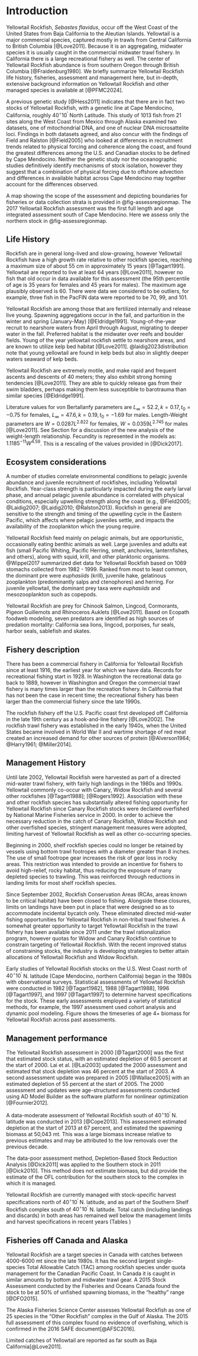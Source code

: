 # Introduction
<!-- Scientific name, distribution, the basis for the choice of stock structure, including regional differences in life history or other biological characteristics that should form the basis of management units. A map showing the scope of the assessment and depicting boundaries for fisheries or data collection strata.  -->

Yellowtail Rockfish, *Sebastes flavidus*, occur off the West Coast of the United States from Baja California to the Aleutian Islands.  Yellowtail is a major commercial species, captured mostly in trawls from Central California to British Columbia [@Love2011].  Because it is an aggregating, midwater species it is usually caught in the commercial midwater trawl fishery. In California there is a large recreational fishery as well. The center of Yellowtail Rockfish abundance is from southern Oregon through British Columbia [@Fraidenburg1980]. We briefly summarize Yellowtail Rockfish life history, fisheries, assessment and management here, but in-depth, extensive background information on Yellowtail Rockfish and other managed species is available at [@PFMC2024].  

A previous genetic study [@Hess2011] indicates that there are in fact two stocks of Yellowtail Rockfish, with a genetic line at Cape Mendocino, California, roughly $40^\circ 10^\prime$ North Latitude.  This study of 1013 fish from 21 sites along the West Coast from Mexico through Alaska examined two datasets, one of mitochondrial DNA, and one of nuclear DNA microsattelite loci. Findings in both datasets agreed, and also concur with the findings of Field and Ralston [@Field2005] who looked at differences in recruitment trends related to physical forcing and coherence along the coast, and found the greatest differences among the U.S. and Canadian stocks to be defined by Cape Mendocino. Neither the genetic study nor the oceanographic studies definitively identify mechanisms of stock isolation, however they suggest that a combination of physical forcing due to offshore advection and differences in available habitat across Cape Mendocino may together account for the differences observed.

A map showing the scope of the assessment and depicting boundaries for fisheries or data collection strata is provided in @fig-assessregionmap. The 2017 Yellowtail Rockfish assessment was the first full length and age integrated assessment south of Cape Mendocino. Here we assess only the northern stock in @fig-assessregionmap.

## Life History

<!-- Important features of life history that affect management (e.g., migration, sexual dimorphism, bathymetric demography).   -->

Rockfish are in general long-lived and slow-growing, however Yellowtail Rockfish have a high growth rate relative to other rockfish species, reaching a maximum size of about 55 cm in approximately 15 years [@Tagart1991].  Yellowtail are reported to live at least 64 years [@Love2011], however no fish that old occur in data available for this assessment (the 95th percentile of age is 35 years for females and 45 years for males).  The maximum age plausibly observed  is 60. There were data we considered to be outliers, for example, three fish in the PacFIN data were reported to be 70, 99, and 101.

Yellowtail Rockfish are among those that are fertilized internally and release live young.  Spawning aggregations occur in the fall, and parturition in the winter and spring (January-May) [@Eldridge1991].  Young-of-the-year recruit to nearshore waters from April through August, migrating to deeper water in the fall.  Preferred habitat is the midwater over reefs and boulder fields. Young of the year yellowtail rockfish settle to nearshore areas, and are known to utilize kelp bed habitat [@Love2011]. @laidig2023distribution note that young yellowtail are found in kelp beds but also in slightly deeper waters seaward of kelp beds.   

Yellowtail Rockfish are extremely motile, and make rapid and frequent ascents and descents of 40 meters; they also exhibit strong homing tendencies [@Love2011].  They are able to quickly release gas from their swim bladders, perhaps making them less susceptible to barotrauma than similar species [@Eldridge1991].  

Literature values for von Bertallanfy parameters are $L_\infty = 52.2, k = 0.17, t_0 = -0.75$ for females, $L_\infty = 47.6, k=0.19, t_0 = -1.69$ for males.  Length-Weight parameters are $W = 0.0287L^{2.822}$ for females, $W = 0.0359L^{2.745}$ for males [@Love2011].  See Section \ref{bio-params} for a discussion of the new analysis of the weight-length relationship.  Fecundity is represented in the models as:  $1.1185^{-11}W^{4.59}$.  This is a rescaling of the values provided in [@Dick2017].

## Ecosystem considerations

<!-- Ecosystem considerations that include relevant information on how environmental drivers, prey, competition, predation, and/or (habitat requirements/preferences may affect stock’s status, vital rates (growth, survival, productivity, recruitment), or range and distribution. Ecosystem considerations may also include how these factors, cross-FMP interactions with other fisheries and human social dynamics that may affect the stock (e.g., reliance and dependence by fishing communities, non-target species constraining harvest rates). The length and depth of this section will depend on availability of information from published studies and Integrated Ecosystem Assessment reports, expertise of the STAT, and whether ecosystem factors contribute quantitative information to the assessment. This is not required for an update assessment if a citation to the previous assessment is provided.  -->

A number of studies correlate environmental conditions to pelagic juvenile abundance and juvenile recruitment of rockfishes, including Yellowtail Rockfish. Year-class strength is particularly impacted during the early larval phase, and annual pelagic juvenile abundance is correlated with physical conditions, especially upwelling strength along the coast (e.g., @Field2005; @Laidig2007; @Laidig2010; @Ralston2013). Rockfish in general are sensitive to the strength and timing of the upwelling cycle in the Eastern Pacific, which affects where pelagic juveniles settle, and impacts the availability of the zooplankton which the young require.

Yellowtail Rockfish feed mainly on pelagic animals, but are opportunistic, occasionally eating benthic animals as well. Large juveniles and adults eat fish (small Pacific Whiting, Pacific Herring, smelt, anchovies, lanternfishes, and others), along with squid, krill, and other planktonic organisms. @Wippel2017 summarized diet data for Yellowtail Rockfish based on 1069 stomachs collected from 1982 - 1999. Ranked from most to least common, the dominant pre were *euphasiids* (krill), juvenile hake, gelatinous zooplankton (predominantly salps and ctenophores) and herring. For juvenile yellowtail, the dominant prey taxa were *euphasiids* and mesozooplankton such as copepods.

Yellowtail Rockfish are prey for Chinook Salmon, Lingcod, Cormorants, Pigeon Guillemots and Rhinoceros Auklets [@Love2011]. Based on Ecopath foodweb modeling, seven  predators are identified as high sources of predation mortality: California sea lions, lingcod, porpoises, fur seals, harbor seals, sablefish and skates. 

## Fishery description

<!-- Important features of current fishery and relevant history of fishery.  -->

There has been a commercial fishery in California for Yellowtail Rockfish since at least 1916, the earliest year for which we have data.  Records for recreational fishing start in 1928.  In Washington the recreational data go back to 1889, however in Washington and Oregon the commercial trawl fishery is many times larger than the recreation fishery. In California that has not been the case in recent time; the recreational fishery has been larger than the commercial fishery since the late 1990s.

The rockfish fishery off the U.S. Pacific coast first developed off California in the late 19th century as a hook-and-line fishery [@Love2002].  The rockfish trawl fishery was established in the early 1940s, when the United States became involved in World War II and wartime shortage of red meat created an increased demand for other sources of protein [@Alverson1964; @Harry1961; @Miller2014].


## Management History

<!---
Summary of management history (e.g., changes in mesh sizes, trip limits, or other management actions that may have significantly altered selection, catch rates, or discards). 
--->

Until late 2002, Yellowtail Rockfish were harvested as part of a directed mid-water trawl fishery, with fairly high landings in the 1980s and 1990s. Yellowtail commonly co-occur with Canary, Widow Rockfish and several other rockfishes [@Tagart1988]; [@Rogers1992]. Association with these and other rockfish species has substantially altered fishing opportunity for Yellowtail Rockfish since Canary Rockfish stocks were declared overfished by National Marine Fisheries service in 2000. In order to achieve the necessary reduction in the catch of Canary Rockfish, Widow Rockfish and other overfished species, stringent management measures were adopted, limiting harvest of Yellowtail Rockfish as well as other co-occurring species.

Beginning in 2000, shelf rockfish species could no longer be retained by vessels using bottom trawl footropes with a diameter greater than 8 inches. The use of small footrope gear increases the risk of gear loss in rocky areas. This restriction was intended to provide an incentive for fishers to avoid high-relief, rocky habitat, thus reducing the exposure of many depleted species to trawling. This was reinforced through reductions in landing limits for most shelf rockfish species.

Since September 2002, Rockfish Conservation Areas (RCAs, areas known to be critical habitat) have been closed to fishing.  Alongside these closures, limits on landings have been put in place that were designed so as to accommodate incidental bycatch only.  These eliminated directed mid-water fishing opportunities for Yellowtail Rockfish in non-tribal trawl fisheries. A somewhat greater opportunity to target Yellowtail Rockfish in the trawl fishery has been available since 2011 under the trawl rationalization program, however quotas for Widow and Canary Rockfish continue to constrain targeting of Yellowtail Rockfish.  With the recent improved status of constraining stocks, the industry is developing strategies to better attain allocations of Yellowtail Rockfish and Widow Rockfish. 

Early studies of Yellowtail Rockfish stocks on the U.S. West Coast north of  $40^\circ 10^\prime$ N. latitude (Cape Mendocino, northern California) began in the 1980s with observational surveys.  Statistical assessments of Yellowtail Rockfish  were conducted in 1982 [@Tagart1982], 1988 [@Tagart1988], 1996 [@Tagart1997], and 1997 [@Tagart1997] to determine harvest specifications for the stock. These early assessments employed a variety of statistical methods, for example, the 1997 assessment used cohort analysis and dynamic pool modeling.  Figure \ref{fig:assessment_history} shows the timeseries of age 4+ biomass for Yellowtail Rockfish across past assessments.


## Management performance

<!-- Management performance, including a table or tables comparing Overfishing Limit (OFL), Acceptable Biological Catch (ABC), Annual Catch Limit (ACL), landings, and catch (i.e., landings plus discard) for each area and year. Groundfish assessments that estimate dead discarded catch must include a disclaimer noting that total mortality estimates from the WCGOP and from the stock assessment may differ due to the use of different methods. Investigation into how these methods differ is beyond the scope of a benchmark assessment. The rationale for modeling discard mortality can also be provided. This should be included in all update assessments.  -->

<!-- Marlene might have the info we need? Look at what Chantel has for sablefish -->

The Yellowtail Rockfish assessment in 2000 [@Tagart2000] was the first that estimated stock status, with an estimated depletion of 60.5 percent at the start of 2000. Lai et al. [@Lai2003] updated the 2000 assessment and estimated that stock depletion was 46 percent at the start of 2003. A second assessment update was prepared in 2005 [@Wallace2005] with an estimated depletion of 55 percent at the start of 2005.  The 2000 assessment and updates were age-structured assessments conducted using AD Model Builder as the software platform for nonlinear optimization [@Fournier2012].

A data-moderate assessment of Yellowtail Rockfish south of $40^\circ 10^\prime$ N. latitude was conducted in 2013 [@Cope2013]. This assessment estimated depletion at the start of 2013 at 67 percent, and estimated the spawning biomass at 50,043 mt. This was a large biomass increase relative to previous estimates and may be attributed to the low removals over the previous decade.

The data-poor assessment method, Depletion-Based Stock Reduction Analysis [@Dick2011] was applied to the Southern stock in 2011 [@Dick2010]. This method does not estimate biomass, but did provide the estimate of the OFL contribution for the southern stock to the complex in which it is managed.

<!-- This needs to be updated - we think that they are pretty close to attainment? Not well below anymore? still only reflective on 2017 -->

Yellowtail Rockfish are currently managed with stock-specific harvest specifications north of $40^\circ 10^\prime$ N. latitude, and as part of the Southern Shelf Rockfish complex south of $40^\circ 10^\prime$ N. latitude. Total catch (including landings and discards) in  both areas has remained well below the management limits and harvest specifications in recent years (Tables \ref{tab:mnmgt_perform.N})

## Fisheries off Canada and Alaska

<!-- Description of fisheries for this species off Canada, Alaska and/or Mexico, including references to any recent assessments of those stocks extending beyond the Council’s jurisdiction. STATs are strongly encouraged to include a summary of catches and estimates of stock size and stock status for the most recent ten years if such information can be assembled without excessive difficulty. This is not required for an update assessment.    -->

<!-- See if AK has a more up to date assessment (MF) and add updated information on the Canada Assessment (IT) -->

Yellowtail Rockfish are a target species in Canada with catches between 4000-6000 mt since the late 1980s. It has the second largest single-species Total Allowable Catch (TAC) among rockfish species under quota management for the Canadian Pacific Coast. In Canada it is caught in similar amounts by bottom and midwater trawl gear. A 2015 Stock Assessment conducted by the Fisheries and Oceans Canada found the stock to be at 50\% of unfished spawning biomass, in the "healthy" range [@DFO2015].

The Alaska Fisheries Science Center assesses Yellowtail Rockfish as one of 25 species in the "Other Rockfish" complex in the Gulf of Alaska.  The 2015 full assessment of this complex found no evidence of overfishing, which is confirmed in the 2016 SAFE document[@AFSC2016].

Limited catches of Yellowtail are reported as far south as Baja California[@Love2011].

